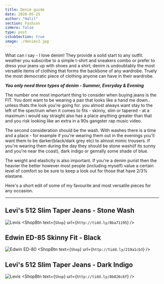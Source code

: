 ```yaml
---
title: Denim guide
date: 2020-05-25
author: "Halil"
section: Fashion
isHero: false
type: post
isSubSection: true
image: ./denimv2.jpg
---
```



What can i say - I love denim! They provide a solid start to any outfit.
weather you subscribe to a simple t-shirt and sneakers combo or prefer to dress your jeans up with shoes and a shirt;
denim is undoubtably the most versatile items of clothing that forms the backbone of any wardrobe. 
Truely the most democratic piece of clothing anyone can have in their wardrobe.

***You only need three types of denim - Summer, Everyday & Evening***

The number one most important thing to consider when buying jeans is the FIT. You dont want to be wearing a pair
that looks like a hand me down.. unless thats the look you're going for.
you almost always want stay to the left of the spectrum when it comes to fits - skinny, slim or tapered - at a
maximum i would say straight also has a place anything greater than that and you risk looking like an extra in a
90s gangster rap music video.

The second consideration should be the wash. With washes there is a time and a place - for example if you're wearing
them out in the evenings you'll want them to be darker(black/dark grey etc) to almost mimic trousers. If you're 
wearing them during the day they should be stone wash(if its sunny and you're near the coast), 
dark indigo or genrally some shade of blue.

The weight and elasticity is also important. If you're a denim purist then the heavier the better however most
people (including myself) value a certain level of comfort so be sure to keep a look out for those that have 
2/3% elastane. 

Here's a short edit of some of my favourite and most versatile pieces for any occasion.

------------

## Levi's 512 Slim Taper Jeans - Stone Wash
![Levis](./Levi's_512_slim_tapered.jpg)
<ShopBtn text={`Shop`} url={`http://tidd.ly/8ba71195`} />

## Edwin ED-85 Skinny Fit - Black
![Edwin ED-80](./Edwin_ED85_skinny_fit.jpg)
<ShopBtn text={`Shop`} url={`http://tidd.ly/219a1cb3`} />

## Levi's 512 Slim Taper Jeans - Dark Indigo
![Levis](./Levi's_512_slim_tapered_drk.jpg)
<ShopBtn text={`Shop`} url={`http://tidd.ly/8b826c6f`} />